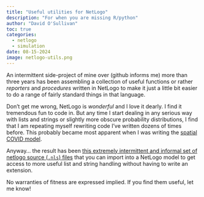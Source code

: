 ```yaml
---
title: "Useful utilities for NetLogo"
description: "For when you are missing R/python"
author: "David O'Sullivan"
toc: true
categories:
  - netlogo
  - simulation
date: 08-15-2024
image: netlogo-utils.png
---
```


An intermittent side-project of mine over (github informs me) more than three years has been assembling a collection of useful functions or rather _reporters_ and _procedures_ written in NetLogo to make it just a little bit easier to do a range of fairly standard things in that language.

Don't get me wrong, NetLogo is _wonderful_ and I love it dearly. I find it tremendous fun to code in. But any time I start dealing in any serious way with lists and strings or slightly more obscure probability distributions, I find that I am repeating myself rewriting code I've written dozens of times before. This probably became most apparent when I was writing the [spatial COVID model](/portfolio/00-0-spatial-covid-model.qmd).

Anyway... the result has been [this extremely intermittent and informal set of netlogo source (`.nls`) files](https://github.com/DOSull/netlogo-utils) that you can import into a NetLogo model to get access to more useful list and string handling without having to write an extension.

No warranties of fitness are expressed implied. If you find them useful, let me know!
